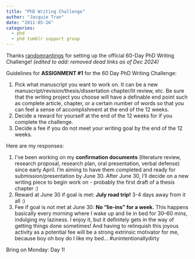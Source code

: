 ```yaml
---
title: "PhD Writing Challenge"
author: "Jacquie Tran"
date: "2011-05-26"
categories:
  - phd
  - phd tumblr support group
---
```


Thanks <u>randomrantings</u> for setting up the official 60-Day PhD Writing Challenge! *(edited to add: removed dead links as of Dec 2024)*

Guidelines for **ASSIGNMENT #1** for the 60 Day PhD Writing Challenge:

1. Pick what manuscript you want to work on. It can be a new manuscript/revision/thesis/dissertation chapter/lit review, etc. Be sure that the writing project you choose will have a definable end point such as complete article, chapter, or a certain number of words so that you can feel a sense of accomplishment at the end of the 12 weeks.
2. Decide a reward for yourself at the end of the 12 weeks for if you complete the challenge.
3. Decide a fee if you do not meet your writing goal by the end of the 12 weeks.

Here are my responses:

1. I've been working on my **confirmation documents** (literature review, research proposal, research plan, oral presentation, verbal defense) since early April. I'm aiming to have them completed and ready for submission/presentation by June 30. After June 30, I'll decide on a new writing piece to begin work on - probably the first draft of a thesis chapter :)
2. Reward at June 30 if goal is met: **July road trip!** 3-4 days away from it all :)
3. Fee if goal is not met at June 30: **No "lie-ins" for a week.** This happens basically every morning where I wake up and lie in bed for 30–60 mins, indulging my laziness. I enjoy it, but it definitely gets in the way of getting things done sometimes! And having to relinquish this joyous activity as a potential fee will be a strong extrinsic motivator for me, because boy oh boy do I like my bed... #unintentionallydirty

Bring on Monday: Day 1!